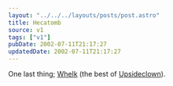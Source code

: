 ```yaml
---
layout: "../../../layouts/posts/post.astro"
title: Hecatomb
source: v1
tags: ["v1"]
pubDate: 2002-07-11T21:17:27
updatedDate: 2002-07-11T21:17:27
---
```


One last thing; [Whelk][1] (the best of [Upsideclown][2]).

[1]: http://iam.upsideclown.com/whelk/ "Whelk: The Best of Upsideclown on real dead tree."
[2]: http://iam.upsideclown.com/ "Upsideclown"

